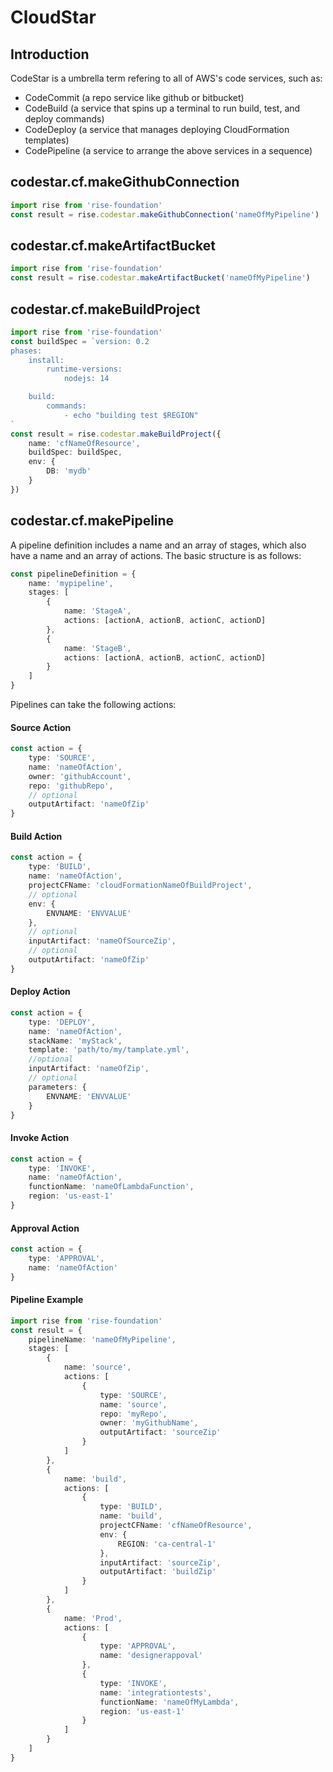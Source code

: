 # CloudStar

## Introduction

CodeStar is a umbrella term refering to all of AWS's code services, such as:

-   CodeCommit (a repo service like github or bitbucket)
-   CodeBuild (a service that spins up a terminal to run build, test, and deploy commands)
-   CodeDeploy (a service that manages deploying CloudFormation templates)
-   CodePipeline (a service to arrange the above services in a sequence)

## codestar.cf.makeGithubConnection

```ts
import rise from 'rise-foundation'
const result = rise.codestar.makeGithubConnection('nameOfMyPipeline')
```

## codestar.cf.makeArtifactBucket

```ts
import rise from 'rise-foundation'
const result = rise.codestar.makeArtifactBucket('nameOfMyPipeline')
```

## codestar.cf.makeBuildProject

```ts
import rise from 'rise-foundation'
const buildSpec = `version: 0.2
phases:
    install:
        runtime-versions:
            nodejs: 14

    build:
        commands:
            - echo "building test $REGION"
`
const result = rise.codestar.makeBuildProject({
    name: 'cfNameOfResource',
    buildSpec: buildSpec,
    env: {
        DB: 'mydb'
    }
})
```

## codestar.cf.makePipeline

A pipeline definition includes a name and an array of stages, which also
have a name and an array of actions. The basic structure is as follows:

```ts
const pipelineDefinition = {
    name: 'mypipeline',
    stages: [
        {
            name: 'StageA',
            actions: [actionA, actionB, actionC, actionD]
        },
        {
            name: 'StageB',
            actions: [actionA, actionB, actionC, actionD]
        }
    ]
}
```

Pipelines can take the following actions:

#### Source Action

```ts
const action = {
    type: 'SOURCE',
    name: 'nameOfAction',
    owner: 'githubAccount',
    repo: 'githubRepo',
    // optional
    outputArtifact: 'nameOfZip'
}
```

#### Build Action

```ts
const action = {
    type: 'BUILD',
    name: 'nameOfAction',
    projectCFName: 'cloudFormationNameOfBuildProject',
    // optional
    env: {
        ENVNAME: 'ENVVALUE'
    },
    // optional
    inputArtifact: 'nameOfSourceZip',
    // optional
    outputArtifact: 'nameOfZip'
}
```

#### Deploy Action

```ts
const action = {
    type: 'DEPLOY',
    name: 'nameOfAction',
    stackName: 'myStack',
    template: 'path/to/my/tamplate.yml',
    //optional
    inputArtifact: 'nameOfZip',
    // optional
    parameters: {
        ENVNAME: 'ENVVALUE'
    }
}
```

#### Invoke Action

```ts
const action = {
    type: 'INVOKE',
    name: 'nameOfAction',
    functionName: 'nameOfLambdaFunction',
    region: 'us-east-1'
}
```

#### Approval Action

```ts
const action = {
    type: 'APPROVAL',
    name: 'nameOfAction'
}
```

#### Pipeline Example

```ts
import rise from 'rise-foundation'
const result = {
    pipelineName: 'nameOfMyPipeline',
    stages: [
        {
            name: 'source',
            actions: [
                {
                    type: 'SOURCE',
                    name: 'source',
                    repo: 'myRepo',
                    owner: 'myGithubName',
                    outputArtifact: 'sourceZip'
                }
            ]
        },
        {
            name: 'build',
            actions: [
                {
                    type: 'BUILD',
                    name: 'build',
                    projectCFName: 'cfNameOfResource',
                    env: {
                        REGION: 'ca-central-1'
                    },
                    inputArtifact: 'sourceZip',
                    outputArtifact: 'buildZip'
                }
            ]
        },
        {
            name: 'Prod',
            actions: [
                {
                    type: 'APPROVAL',
                    name: 'designerappoval'
                },
                {
                    type: 'INVOKE',
                    name: 'integrationtests',
                    functionName: 'nameOfMyLambda',
                    region: 'us-east-1'
                }
            ]
        }
    ]
}
```
